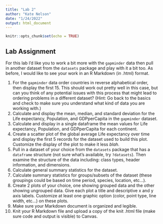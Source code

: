 ```yaml
---
title: "Lab 2"
author: "Kate Nelson"
date: "1/24/2022"
output: html_document
---
```


```r
knitr::opts_chunk$set(echo = TRUE)
```

## Lab Assignment

For this lab I'd like you to work a bit more with the `gapminder` data then pull in another dataset from the `datasets` package and play with it a bit too. As before, I would like to see your work in an R Markdown (in .html) format. 

1. For the `gapminder` data order countries in reverse alphabetical order, then display the first 15. This should work out pretty well in this case, but can you think of any potential issues with this process that might lead to ordering problems in a different dataset? (Hint: Go back to the basics and check to make sure you understand what kind of data you are working with.)
2. Calculate and display the mean, median, and standard deviation for the Life expectancy, Population, and GDPperCapita in the `gapminder` dataset.
3. Calculate and display in a single dataframe the mean values for Life expectancy, Population, and GDPperCapita for each continent.
4. Create a scatter plot of the global average Life expectancy over time and display the first 5 records for the dataset used to build this plot. Customize the display of the plot to make it less *blah*.
5. Pull in a dataset of your choice from the `datasets` package that has a `dataframe` structure (not sure what's available, try `?datasets`). Then examine the structure of the data including: class types, header information, and dimensions.
6. Calculate general summary statistics for the dataset. 
7. Calculate summary statistics for groups/subsets of the dataset (these groupings could be based on time period, species, location, etc...).
8. Create 2 plots of your choice, one showing grouped data and the other showing ungrouped data. Give each plot a title and descriptive x and y axis labels. Customize at least one graphic option (color, point type, line width, etc...) on these plots.
9. Make sure your Markdown document is organized and legible.
10. Knit your R Markdown file and upload a copy of the knit .html file (make sure code and output is visible) to Canvas.







  
  
  